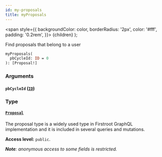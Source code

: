 ```yaml
---
id: my-proposals
title: myProposals
---
```


<span
style={{
      backgroundColor: color,
      borderRadius: '2px',
      color: '#fff',
      padding: '0.2rem',
    }}>
{children}
</span>
);

Find proposals that belong to a user

```graphql
myProposals(
  pbCycleId: ID = 0
): [Proposal!]

```

### Arguments

#### `pbCycleId` ([`ID`](/docs/api/scalars/id))

### Type

#### [`Proposal`](/docs/api/objects/proposal)

The proposal type is a widely used type in Firstroot GraphQL implementation and it is included in several queries and mutations.

**Access level:** `public`.

_**Note**: anonymous access to some fields is restricted._
